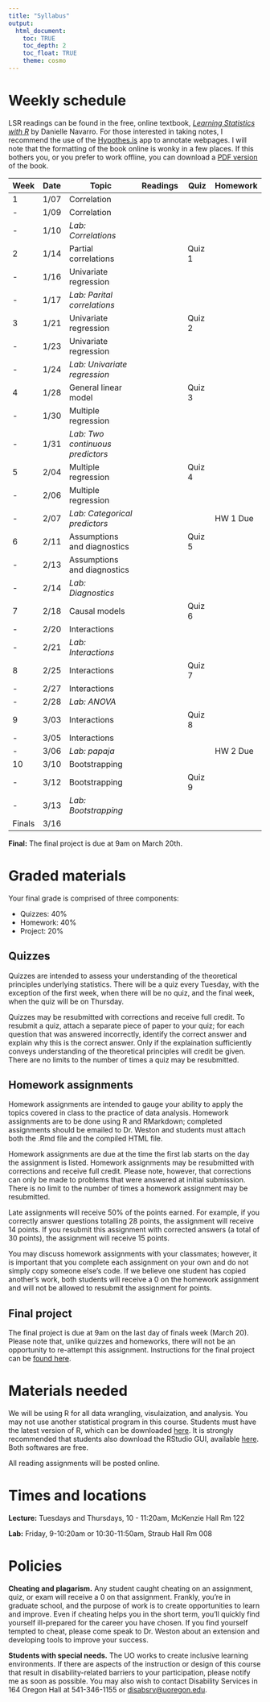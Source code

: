 ```yaml
---
title: "Syllabus"
output: 
  html_document:
    toc: TRUE
    toc_depth: 2
    toc_float: TRUE
    theme: cosmo
---
```


# Weekly schedule

LSR readings can be found in the free, online textbook, [_Learning Statistics with R_](https://learningstatisticswithr-bookdown.netlify.com/index.html) by Danielle Navarro. For those interested in taking notes, I recommend the use of the [Hypothes.is](http://Hypothes.is) app to annotate webpages. I will note that the formatting of the book online is wonky in a few places. If this bothers you, or you prefer to work offline, you can download a [PDF version](https://learningstatisticswithr.com/lsr-0.6.pdf) of the book. 

| Week | Date |  Topic                            |Readings            | Quiz       | Homework    |
-------|------|-----------------------------------|--------------------|------------|-------------|
| 1    | 1/07 | Correlation                       |                    |            |             |
| -    | 1/09 | Correlation                       |                    |            |             |
| -    | 1/10 | _Lab: Correlations_               |                    |            |             |
| 2    | 1/14 | Partial correlations              |                    |  Quiz 1    |             |
| -    | 1/16 | Univariate regression             |                    |            |             |
| -    | 1/17 | _Lab: Parital correlations_       |                    |            |             |
| 3    | 1/21 | Univariate regression             |                    |  Quiz 2    |             |
| -    | 1/23 | Univariate regression             |                    |            |             |
| -    | 1/24 | _Lab: Univariate regression_      |                    |            |             |
| 4    | 1/28 | General linear model              |                    |  Quiz 3    |             |
| -    | 1/30 | Multiple regression               |                    |            |             |
| -    | 1/31 | _Lab: Two continuous predictors_  |                    |            |             |
| 5    | 2/04 | Multiple regression               |                    |  Quiz 4    |             |
| -    | 2/06 | Multiple regression               |                    |            |             |
| -    | 2/07 | _Lab: Categorical predictors_     |                    |            |  HW 1 Due   |
| 6    | 2/11 | Assumptions and diagnostics       |                    |  Quiz 5    |             |
| -    | 2/13 | Assumptions and diagnostics       |                    |            |             |
| -    | 2/14 | _Lab: Diagnostics_                |                    |            |             |             
| 7    | 2/18 | Causal models                     |                    |  Quiz  6   |             |
| -    | 2/20 | Interactions                      |                    |            |             |
| -    | 2/21 | _Lab: Interactions_               |                    |            |             |
| 8    | 2/25 | Interactions                      |                    |  Quiz 7    |             |
| -    | 2/27 | Interactions                      |                    |            |             |
| -    | 2/28 | _Lab: ANOVA_                      |                    |            |             |
| 9    | 3/03 | Interactions                      |                    |  Quiz 8    |             |
| -    | 3/05 | Interactions                      |                    |            |             |
| -    | 3/06 | _Lab: papaja_                      |                    |            |  HW 2 Due   |
| 10   | 3/10 | Bootstrapping                     |                    |            |             |
| -    | 3/12 | Bootstrapping                     |                    |  Quiz 9    |             |
| -    | 3/13 | _Lab: Bootstrapping_              |                    |            |             |
|Finals| 3/16 |                                   |                    |            |             |         
**Final:** The final project is due at 9am on March 20th.

# Graded materials

Your final grade is comprised of three components:

  - Quizzes: 40\% 
  - Homework: 40\% 
  - Project: 20\% 

## Quizzes

Quizzes are intended to assess your understanding of the theoretical principles underlying statistics. There will be a quiz every Tuesday, with the exception of the first week, when there will be no quiz, and the final week, when the quiz will be on Thursday. 

Quizzes may be resubmitted with corrections and receive full credit. To resubmit a quiz, attach a separate piece of paper to your quiz; for each question that was answered incorrectly, identify the correct answer and explain why this is the correct answer. Only if the explaination sufficiently conveys understanding of the theoretical principles will credit be given. There are no limits to the number of times a quiz may be resubmitted.

## Homework assignments

Homework assignments are intended to gauge your ability to apply the topics covered in class to the practice of data analysis. Homework assignments are to be done using R and RMarkdown; completed assignments should be emailed to Dr. Weston and students must attach both the .Rmd file and the compiled HTML file. 

Homework assignments are due at the time the first lab starts on the day the assignment is listed. Homework assignments may be resubmitted with corrections and receive full credit. Please note, however, that corrections can only be made to problems that were answered at initial submission. There is no limit to the number of times a homework assignment may be resubmitted.

Late assignments will receive 50\% of the points earned. For example, if you correctly answer questions totalling 28 points, the assignment will receive 14 points. If you resubmit this assignment with corrected answers (a total of 30 points), the assignment will receive 15 points.

You may discuss homework assignments with your classmates; however, it is important that you complete each assignment on your own and do not simply copy someone else's code. If we believe one student has copied another's work, both students will receive a 0 on the homework assignment and will not be allowed to resubmit the assignment for points. 


## Final project

The final project is due at 9am on the last day of finals week (March 20). Please note that, unlike quizzes and homeworks, there will not be an opportunity to re-attempt this assignment. Instructions for the final project can be [found here](https://uopsych.github.io/psy612/final.html).

# Materials needed

We will be using R for all data wrangling, visulaization, and analysis. You may not use another statistical program in this course.
Students must have the latest version of R, which can be downloaded [here](https://ftp.osuosl.org/pub/cran/). It is strongly recommended that students also download the RStudio GUI, available [here](https://www.rstudio.com/products/rstudio/download/#download). Both softwares are free. 

All reading assignments will be posted online. 

# Times and locations

**Lecture:** Tuesdays and Thursdays, 10 - 11:20am, McKenzie Hall Rm 122 

**Lab:** Friday, 9-10:20am or 10:30-11:50am, Straub Hall Rm 008

# Policies

**Cheating and plagarism.** Any student caught cheating on an assignment, quiz, or exam will receive a 0 on that assignment. Frankly, you're in graduate school, and the purpose of work is to create opportunities to learn and improve. Even if cheating helps you in the short term, you'll quickly find yourself ill-prepared for the career you have chosen. If you find yourself tempted to cheat, please come speak to Dr. Weston about an extension and developing tools to improve your success. 

**Students with special needs.** The UO works to create inclusive learning environments. If there are aspects of the instruction or design of this course that result in disability-related barriers to your participation, please notify me as soon as possible. You may also wish to contact Disability Services in 164 Oregon Hall at 541-346-1155 or [disabsrv@uoregon.edu](mailto:disabsrv@uoregon.edu).

[^1]: Final grades are due the following Tuesday, so there are limited opportunties to redo this particular assignment for points. I will do my best to grade these within 24 hours of receipt so you have a chance to retry any missed points. Consider Monday 12/16 at 9am that last possible moment to turn in this assignment.